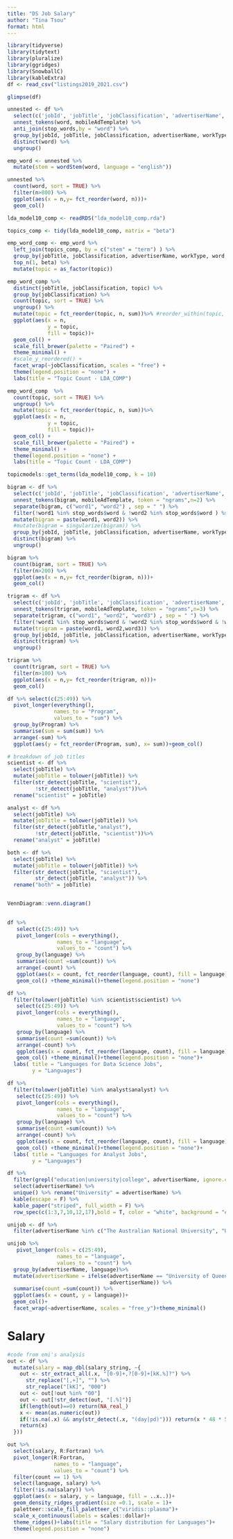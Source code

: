 ```yaml
---
title: "DS Job Salary"
author: "Tina Tsou"
format: html
---
```


```r
library(tidyverse)
library(tidytext)
library(pluralize)
library(ggridges)
library(SnowballC)
library(kableExtra)
df <- read_csv("listings2019_2021.csv")
```

```r
glimpse(df)

unnested <- df %>%
  select(c('jobId', 'jobTitle', 'jobClassification', 'advertiserName', 'workType', 'mobileAdTemplate')) %>% 
  unnest_tokens(word, mobileAdTemplate) %>% 
  anti_join(stop_words,by = "word") %>% 
  group_by(jobId, jobTitle, jobClassification, advertiserName, workType) %>% 
  distinct(word) %>% 
  ungroup() 

emp_word <- unnested %>% 
  mutate(stem = wordStem(word, language = "english"))

unnested %>%
  count(word, sort = TRUE) %>% 
  filter(n>800) %>% 
  ggplot(aes(x = n,y= fct_reorder(word, n)))+
  geom_col()

```

```r
lda_model10_comp <- readRDS("lda_model10_comp.rda")

topics_comp <- tidy(lda_model10_comp, matrix = "beta")

emp_word_comp <- emp_word %>% 
  left_join(topics_comp, by = c("stem" = "term") ) %>% 
  group_by(jobTitle, jobClassification, advertiserName, workType, word, stem) %>% 
  top_n(1, beta) %>% 
  mutate(topic = as_factor(topic))

emp_word_comp %>% 
  distinct(jobTitle, jobClassification, topic) %>% 
  group_by(jobClassification) %>% 
  count(topic, sort = TRUE) %>% 
  ungroup() %>% 
  mutate(topic = fct_reorder(topic, n, sum))%>% #reorder_within(topic, n, School)
  ggplot(aes(x = n,
             y = topic,
             fill = topic))+
  geom_col() +
  scale_fill_brewer(palette = "Paired") +
  theme_minimal() +
  #scale_y_reordered() +
  facet_wrap(~jobClassification, scales = "free") +
  theme(legend.position = "none") +
  labs(title = "Topic Count - LDA_COMP")

```
```r
emp_word_comp  %>% 
  count(topic, sort = TRUE) %>% 
  ungroup() %>% 
  mutate(topic = fct_reorder(topic, n, sum))%>% 
  ggplot(aes(x = n,
             y = topic,
             fill = topic))+
  geom_col() +
  scale_fill_brewer(palette = "Paired") +
  theme_minimal() +
  theme(legend.position = "none") +
  labs(title = "Topic Count - LDA_COMP")
```


```r
topicmodels::get_terms(lda_model10_comp, k = 10)

```


```r
bigram <- df %>%
  select(c('jobId', 'jobTitle', 'jobClassification', 'advertiserName', 'workType', 'mobileAdTemplate')) %>% 
  unnest_tokens(bigram, mobileAdTemplate, token = "ngrams",n=2) %>% 
  separate(bigram, c("word1", "word2") , sep = " ") %>% 
  filter(!word1 %in% stop_words$word & !word2 %in% stop_words$word ) %>% 
  mutate(bigram = paste(word1, word2)) %>% 
  #mutate(bigram = singularize(bigram)) %>% 
  group_by(jobId, jobTitle, jobClassification, advertiserName, workType) %>% 
  distinct(bigram) %>% 
  ungroup() 

bigram %>%
  count(bigram, sort = TRUE) %>% 
  filter(n>200) %>% 
  ggplot(aes(x = n,y= fct_reorder(bigram, n)))+
  geom_col()

```


```r
trigram <- df %>%
  select(c('jobId', 'jobTitle', 'jobClassification', 'advertiserName', 'workType', 'mobileAdTemplate')) %>% 
  unnest_tokens(trigram, mobileAdTemplate, token = "ngrams",n=3) %>% 
  separate(trigram, c("word1", "word2", "word3") , sep = " ") %>% 
  filter(!word1 %in% stop_words$word & !word2 %in% stop_words$word & !word3 %in% stop_words$word) %>% 
  mutate(trigram = paste(word1, word2,word3)) %>% 
  group_by(jobId, jobTitle, jobClassification, advertiserName, workType) %>% 
  distinct(trigram) %>% 
  ungroup() 

trigram %>%
  count(trigram, sort = TRUE) %>% 
  filter(n>100) %>% 
  ggplot(aes(x = n,y= fct_reorder(trigram, n)))+
  geom_col()

```
```r
df %>% select(c(25:49)) %>% 
  pivot_longer(everything(),
               names_to = "Program", 
               values_to = "sum") %>% 
  group_by(Program) %>% 
  summarise(sum = sum(sum)) %>%
  arrange(-sum) %>% 
  ggplot(aes(y = fct_reorder(Program, sum), x= sum))+geom_col()
```

```r
# breakdown of job titles
scientist <- df %>% 
  select(jobTitle) %>% 
  mutate(jobTitle = tolower(jobTitle)) %>% 
  filter(str_detect(jobTitle, "scientist"),
         !str_detect(jobTitle, "analyst"))%>% 
  rename("scientist" = jobTitle)

analyst <- df %>% 
  select(jobTitle) %>% 
  mutate(jobTitle = tolower(jobTitle)) %>% 
  filter(str_detect(jobTitle,"analyst"),
         !str_detect(jobTitle, "scientist"))%>% 
  rename("analyst" = jobTitle)

both <- df %>% 
  select(jobTitle) %>% 
  mutate(jobTitle = tolower(jobTitle)) %>% 
  filter(str_detect(jobTitle, "scientist"),
         str_detect(jobTitle, "analyst")) %>% 
  rename("both" = jobTitle)


VennDiagram::venn.diagram()
  
```

```r
df %>% 
   select(c(25:49)) %>% 
   pivot_longer(cols = everything(),
                names_to = "language",
                values_to = "count") %>% 
   group_by(language) %>% 
   summarise(count =sum(count)) %>% 
   arrange(-count) %>% 
   ggplot(aes(x = count, fct_reorder(language, count), fill = language))+
   geom_col() +theme_minimal()+theme(legend.position = "none")
```

```r
df %>% 
  filter(tolower(jobTitle) %in% scientist$scientist) %>% 
   select(c(25:49)) %>% 
   pivot_longer(cols = everything(),
                names_to = "language",
                values_to = "count") %>% 
   group_by(language) %>% 
   summarise(count =sum(count)) %>% 
   arrange(-count) %>% 
   ggplot(aes(x = count, fct_reorder(language, count), fill = language))+
   geom_col() +theme_minimal()+theme(legend.position = "none")+ 
  labs( title = "Languages for Data Science Jobs",
        y = "Languages")
```
```r
df %>% 
  filter(tolower(jobTitle) %in% analyst$analyst) %>% 
   select(c(25:49)) %>% 
   pivot_longer(cols = everything(),
                names_to = "language",
                values_to = "count") %>% 
   group_by(language) %>% 
   summarise(count =sum(count)) %>% 
   arrange(-count) %>% 
   ggplot(aes(x = count, fct_reorder(language, count), fill = language))+
   geom_col() +theme_minimal()+theme(legend.position = "none")+ 
  labs( title = "Languages for Analyst Jobs",
        y = "Languages")
```
```r
df %>% 
  filter(grepl("education|university|college", advertiserName, ignore.case = TRUE)) %>% 
  select(advertiserName) %>% 
  unique() %>% rename("University" = advertiserName) %>% 
  kable(escape = F) %>%
  kable_paper("striped", full_width = F) %>% 
  row_spec(c(1:3,7,10,12,17),bold = T, color = "white", background = "#006DAE")
```
```r
unijob <- df %>% 
  filter(advertiserName %in% c("The Australian National University", "University of New South Wales","The University of Sydney", "The University of Queensland", "The University Of Melbourne"," Federation University Australia", "University of Queensland")) 

unijob %>% 
   pivot_longer(cols = c(25:49),
                names_to = "language",
                values_to = "count") %>% 
  group_by(advertiserName, language)%>% 
  mutate(advertiserName = ifelse(advertiserName == "University of Queensland", "The University of Queensland",
                                 advertiserName)) %>% 
  summarise(count =sum(count)) %>% 
  ggplot(aes(x = count, y = language))+
  geom_col()+
  facet_wrap(~advertiserName, scales = "free_y")+theme_minimal()
```


# Salary
```r
#code from emi's analysis
out <- df %>% 
  mutate(salary = map_dbl(salary_string, ~{
    out <- str_extract_all(.x, "[0-9]+,?[0-9]+[kK.%]?") %>% 
      str_replace("[,+]", "") %>% 
      str_replace("[kK]", "000")
    out <- out[!out %in% "00"]
    out <- out[!str_detect(out, "[.%]")]
    if(length(out)==0) return(NA_real_)
    x <- mean(as.numeric(out))
    if(!is.na(.x) && any(str_detect(.x, "(day|pd)"))) return(x * 48 * 5)
    return(x)
  })) 
```

```r
out %>% 
  select(salary, R:Fortran) %>% 
  pivot_longer(R:Fortran, 
               names_to = "language",
               values_to = "count") %>% 
  filter(count == 1) %>% 
  select(language, salary) %>% 
  filter(!is.na(salary)) %>% 
  ggplot(aes(x = salary, y = language, fill = ..x..))+
  geom_density_ridges_gradient(size =0.1, scale = 1)+
  paletteer::scale_fill_paletteer_c("viridis::plasma")+
  scale_x_continuous(labels = scales::dollar)+
  theme_ridges()+labs(title = "Salary distribution for Languages")+
  theme(legend.position = "none")
```

